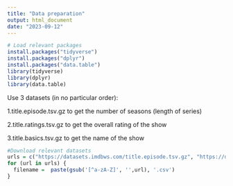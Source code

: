 ```yaml
---
title: "Data preparation"
output: html_document
date: "2023-09-12"
---
```

```r
# Load relevant packages
install.packages("tidyverse")
install.packages("dplyr")
install.packages("data.table")
library(tidyverse)
library(dplyr)
library(data.table)
```

Use 3 datasets (in no particular order): 

1.title.episode.tsv.gz to get the number of seasons (length of series)

2.title.ratings.tsv.gz to get the overall rating of the show

3.title.basics.tsv.gz to get the name of the show

```r
#Download relevant datasets
urls = c("https://datasets.imdbws.com/title.episode.tsv.gz", "https://datasets.imdbws.com/title.ratings.tsv.gz", "https://datasets.imdbws.com/title.basics.tsv.gz")
for (url in urls) {
  filename =  paste(gsub('[^a-zA-Z]', '',url), '.csv')
}

```